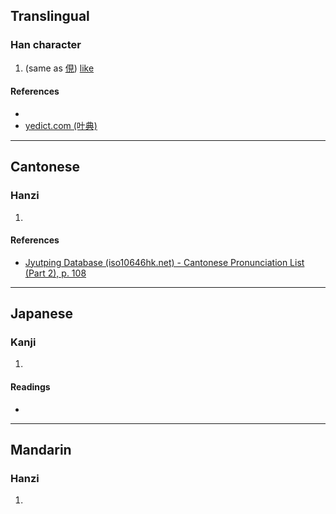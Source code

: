 {{character info/new}}
==Translingual==

===Han character===
{{Han char|rn=61|rad=心|as=07|sn=10|four=|canj=PBUU|ids=⿰忄見}}

# (same as [[俔]]) [[like]]

====References====
* {{Han ref|kx=0387.160|dkj=10658|dj=0719.250|hdz=42304.040|uh=6093|ud=24723}}
* [http://yedict.com/htm/60/6093.htm yedict.com (叶典)]

----

==Cantonese==

===Hanzi===
{{yue-hanzi|jyut=[[jin5]]|y=yin5}}

# {{defn|lang=yue|sort=心07}}

====References====
* [http://www.iso10646hk.net/jp/document/download.jsp Jyutping Database (iso10646hk.net) - Cantonese Pronunciation List (Part 2), p. 108]

----

==Japanese==

===Kanji===
{{ja-kanji|grade=|rs=心07}}

# {{defn|lang=ja|sort=心07}}

====Readings====
* {{ja-readings|on=[[けん]] (ken)|kun=[[たとえ]] (tatoe)}}

----

==Mandarin==

===Hanzi===
{{cmn-hanzi|pin=[[qiàn]] ([[qian4]])|wg=ch'ien<sup>4</sup>}}

# {{defn|lang=cmn|sort=心07}}